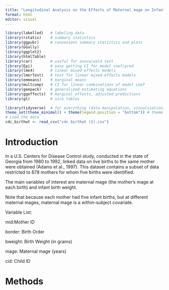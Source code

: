 ```yaml
---
title: "Longitudinal Analysis on the Effects of Maternal mage on Infant Birth Weight"
format: html
editor: visual
---
```


```r
library(labelled)   # labeling data
library(rstatix)    # summary statistics
library(ggpubr)     # convenient summary statistics and plots
library(GGally)
library(ggplot2)
library(htmlTable)
library(car)        # useful for anova/wald test
library(Epi)        # easy getting CI for model coef/pred
library(lme4)       # linear mixed-effects models
library(lmerTest)   # test for linear mixed-effects models
library(emmeans)    # marginal means
library(multcomp)   # CI for linear combinations of model coef
library(geepack)    # generalized estimating equations
library(ggeffects)  # marginal effects, adjusted predictions
library(gt)         # nice tables

library(tidyverse)  # for everything (data manipulation, visualization, coding, and more)
theme_set(theme_minimal() + theme(legend.position = "bottom")) # theme for ggplot
# Load the data
cdc_birthwt <- read_csv("cdc birthwt (1).csv")
```

# Introduction

In a U.S. Centers for Disease Control study, conducted in the state of Georgia from 1980 to 1992, linked data on live births to the same mother were obtained (Adams et al., 1997). This dataset contains a subset of data restricted to 878 mothers for whom five births were identified. 

The main variables of interest are maternal mage (the mother's mage at each birth) and infant birth weight.

Note that because each mother had five infant births, but at different maternal mages, maternal mage is a within-subject covariate.

Variable List:

mid:Mother ID

border: Birth Order

bweight: Birth Weight (in grams)

mage: Maternal mage (years)

cid: Child ID

# Methods

